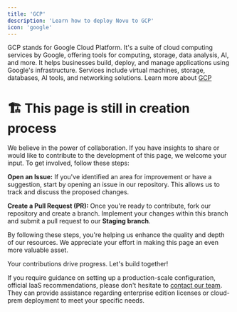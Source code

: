 ```yaml
---
title: 'GCP'
description: 'Learn how to deploy Novu to GCP'
icon: 'google'
---
```

GCP stands for Google Cloud Platform. It's a suite of cloud computing services by Google, offering tools for computing, storage, data analysis, AI, and more. 
It helps businesses build, deploy, and manage applications using Google's infrastructure. 
Services include virtual machines, storage, databases, AI tools, and networking solutions.
Learn more about [GCP](https://cloud.google.com/docs/)

# 🏗️ This page is still in creation process

We believe in the power of collaboration. If you have insights to share or would like to contribute to the development of this page, we welcome your input. To get involved, follow these steps:

**Open an Issue:** If you've identified an area for improvement or have a suggestion, start by opening an issue in our repository. This allows us to track and discuss the proposed changes.

**Create a Pull Request (PR):** Once you're ready to contribute, fork our repository and create a branch. Implement your changes within this branch and submit a pull request to our **Staging branch**.

By following these steps, you're helping us enhance the quality and depth of our resources. We appreciate your effort in making this page an even more valuable asset.

Your contributions drive progress. Let's build together!


<Note>If you require guidance on setting up a production-scale configuration, official IaaS recommendations, please don't hesitate to [contact our team](https://notify.novu.co/meetings/novuhq/notifications-45min?utm_campaign=novuDocs&utm_content=deploy-to-GCP). 
They can provide assistance regarding enterprise edition licenses or cloud-prem deployment to meet your specific needs.</Note>
